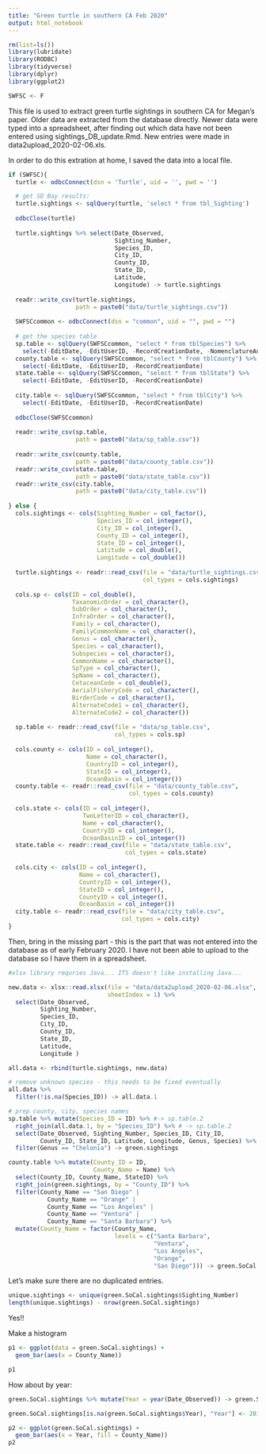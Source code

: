 ```yaml
---
title: "Green turtle in southern CA Feb 2020"
output: html_notebook
---
```



```r
rm(list=ls())
library(lubridate)
library(RODBC)
library(tidyverse)
library(dplyr)
library(ggplot2)

SWFSC <- F
```

This file is used to extract green turtle sightings in southern CA for Megan's paper. Older data are extracted from the database directly. Newer data were typed into a spreadsheet, after finding out which data have not been entered using sightings_DB_update.Rmd.  New entries were made in data2upload_2020-02-06.xls. 

In order to do this extration at home, I saved the data into a local file. 

```r
if (SWFSC){
  turtle <- odbcConnect(dsn = 'Turtle', uid = '', pwd = '')

  # get SD Bay results:
  turtle.sightings <- sqlQuery(turtle, 'select * from tbl_Sighting') 
  
  odbcClose(turtle)
  
  turtle.sightings %>% select(Date_Observed,
                              Sighting_Number,
                              Species_ID,
                              City_ID,
                              County_ID,
                              State_ID,
                              Latitude,
                              Longitude) -> turtle.sightings
  
  readr::write_csv(turtle.sightings,
                   path = paste0("data/turtle_sightings.csv"))
  
  SWFSCcommon <- odbcConnect(dsn = "common", uid = "", pwd = "")
  
  # get the species table
  sp.table <- sqlQuery(SWFSCcommon, "select * from tblSpecies") %>% 
    select(-EditDate, -EditUserID, -RecordCreationDate, -NomenclatureAuthority, -Comments)
  county.table <- sqlQuery(SWFSCcommon, "select * from tblCounty") %>%
    select(-EditDate, -EditUserID, -RecordCreationDate)
  state.table <- sqlQuery(SWFSCcommon, "select * from tblState") %>%
    select(-EditDate, -EditUserID, -RecordCreationDate)
  
  city.table <- sqlQuery(SWFSCcommon, "select * from tblCity") %>%
    select(-EditDate, -EditUserID, -RecordCreationDate)
  
  odbcClose(SWFSCcommon)
  
  readr::write_csv(sp.table,
                   path = paste0("data/sp_table.csv"))
  
  readr::write_csv(county.table,
                   path = paste0("data/county_table.csv"))
  readr::write_csv(state.table,
                   path = paste0("data/state_table.csv"))
  readr::write_csv(city.table,
                   path = paste0("data/city_table.csv"))
  
} else {
  cols.sightings <- cols(Sighting_Number = col_factor(),
                         Species_ID = col_integer(),
                         City_ID = col_integer(),
                         County_ID = col_integer(),
                         State_ID = col_integer(),
                         Latitude = col_double(),
                         Longitude = col_double())
  
  turtle.sightings <- readr::read_csv(file = "data/turtle_sightings.csv",
                                      col_types = cols.sightings)
  
  cols.sp <- cols(ID = col_double(),
                  TaxanomicOrder = col_character(),
                  SubOrder = col_character(),
                  InfraOrder = col_character(),
                  Family = col_character(),
                  FamilyCommonName = col_character(),
                  Genus = col_character(),
                  Species = col_character(),
                  Subspecies = col_character(),
                  CommonName = col_character(),
                  SpType = col_character(),
                  SpName = col_character(),
                  CetaceanCode = col_double(),
                  AerialFisheryCode = col_character(),
                  BirderCode = col_character(),
                  AlternateCode1 = col_character(),
                  AlternateCode2 = col_character())
  
  sp.table <- readr::read_csv(file = "data/sp_table.csv",
                              col_types = cols.sp) 
  
  cols.county <- cols(ID = col_integer(),
                      Name = col_character(),
                      CountryID = col_integer(),
                      StateID = col_integer(),
                      OceanBasin = col_integer())
  county.table <- readr::read_csv(file = "data/county_table.csv",
                                  col_types = cols.county)
  
  cols.state <- cols(ID = col_integer(),
                     TwoLetterID = col_character(),
                     Name = col_character(),
                     CountryID = col_integer(),
                     OceanBasinID = col_integer())
  state.table <- readr::read_csv(file = "data/state_table.csv",
                                 col_types = cols.state)
  
  cols.city <- cols(ID = col_integer(),
                    Name = col_character(),
                    CountryID = col_integer(),
                    StateID = col_integer(),
                    CountyID = col_integer(),
                    OceanBasin = col_integer())
  city.table <- readr::read_csv(file = "data/city_table.csv",
                                col_types = cols.city)
}

```

Then, bring in the missing part - this is the part that was not entered into the database as of early February 2020. I have not been able to upload to the database so I have them in a spreadsheet. 

```r
#xlsx library requries Java... ITS doesn't like installing Java... 

new.data <- xlsx::read.xlsx(file = "data/data2upload_2020-02-06.xlsx",
                            sheetIndex = 1) %>% 
  select(Date_Observed,
         Sighting_Number,
         Species_ID,
         City_ID,
         County_ID,
         State_ID,
         Latitude,
         Longitude )

all.data <- rbind(turtle.sightings, new.data) 

# remove unknown species - this needs to be fixed eventually
all.data %>%
  filter(!is.na(Species_ID)) -> all.data.1

# prep county, city, species names
sp.table %>% mutate(Species_ID = ID) %>% #-> sp.table.2
  right_join(all.data.1, by = "Species_ID") %>% # -> sp.table.2
  select(Date_Observed, Sighting_Number, Species_ID, City_ID,
         County_ID, State_ID, Latitude, Longitude, Genus, Species) %>%
  filter(Genus == "Chelonia") -> green.sightings

county.table %>% mutate(County_ID = ID,
                        County_Name = Name) %>%
  select(County_ID, County_Name, StateID) %>%
  right_join(green.sightings, by = "County_ID") %>%
  filter(County_Name == "San Diego" |
           County_Name == "Orange" |
           County_Name == "Los Angeles" |
           County_Name == "Ventura" |
           County_Name == "Santa Barbara") %>%
  mutate(County_Name = factor(County_Name,
                              levels = c("Santa Barbara",
                                         "Ventura", 
                                         "Los Angeles",
                                         "Orange",
                                         "San Diego"))) -> green.SoCal.sightings

```


Let's make sure there are no duplicated entries.

```r
unique.sightings <- unique(green.SoCal.sightings$Sighting_Number)
length(unique.sightings) - nrow(green.SoCal.sightings)
```

Yes!!

Make a histogram
```r
p1 <- ggplot(data = green.SoCal.sightings) + 
  geom_bar(aes(x = County_Name))

p1
```

How about by year:

```r
green.SoCal.sightings %>% mutate(Year = year(Date_Observed)) -> green.SoCal.sightings

green.SoCal.sightings[is.na(green.SoCal.sightings$Year), "Year"] <- 2017

p2 <- ggplot(green.SoCal.sightings) + 
  geom_bar(aes(x = Year, fill = County_Name))
p2
```

